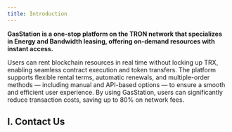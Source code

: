 ```yaml
---
title: Introduction
---
```



**GasStation is a one-stop platform on the TRON network that specializes in Energy and Bandwidth leasing, offering on-demand resources with instant access.**


Users can rent blockchain resources in real time without locking up TRX, enabling seamless contract execution and token transfers. The platform supports flexible rental terms, automatic renewals, and multiple-order methods — including manual and API-based options — to ensure a smooth and efficient user experience. By using GasStation, users can significantly reduce transaction costs, saving up to 80% on network fees.
## I. Contact Us

<CardGroup cols={1}>
    <Card title="Telegram" icon="telegram" color="#425a94" href="https://t.me/GASstation_Service"></Card>
</CardGroup>




